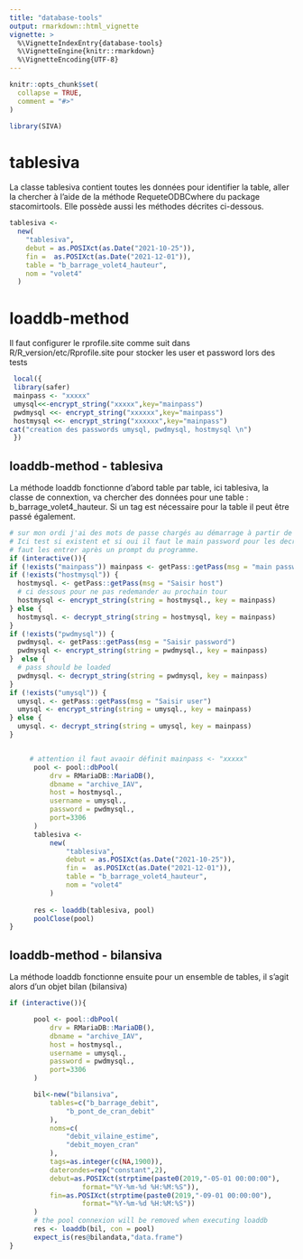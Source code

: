 ```yaml
---
title: "database-tools"
output: rmarkdown::html_vignette
vignette: >
  %\VignetteIndexEntry{database-tools}
  %\VignetteEngine{knitr::rmarkdown}
  %\VignetteEncoding{UTF-8}
---
```


```r
knitr::opts_chunk$set(
  collapse = TRUE,
  comment = "#>"
)
```

```r
library(SIVA)
```

<!-- WARNING - This vignette is generated by {fusen} from /dev/flat_databasetools.Rmd: do not edit by hand -->

<!-- TODO generate examples dev -->



# tablesiva

La classe tablesiva contient toutes les données pour identifier la table, 
aller la chercher à l'aide de la méthode RequeteODBCwhere du package
stacomirtools.  Elle possède aussi les méthodes décrites ci-dessous.


```r
tablesiva <-
  new(
    "tablesiva",
    debut = as.POSIXct(as.Date("2021-10-25")),
    fin =  as.POSIXct(as.Date("2021-12-01")),
    table = "b_barrage_volet4_hauteur",
    nom = "volet4"
  )

```

# loaddb-method

Il faut configurer le rprofile.site comme suit dans R/R_version/etc/Rprofile.site
pour stocker les user et password lors des tests


```r
 local({
 library(safer)
 mainpass <- "xxxxx"
 umysql<<-encrypt_string("xxxxx",key="mainpass")
 pwdmysql <<- encrypt_string("xxxxxx",key="mainpass")
 hostmysql <<- encrypt_string("xxxxxx",key="mainpass")
cat("creation des passwords umysql, pwdmysql, hostmysql \n")
 })
```

## loaddb-method - tablesiva

La méthode loaddb fonctionne d'abord table par table, ici tablesiva, la classe de connextion, 
va chercher des données pour une table : b_barrage_volet4_hauteur.
Si un tag est nécessaire pour la table il peut être passé également.

```r
# sur mon ordi j'ai des mots de passe chargés au démarrage à partir de Rprofile.site
# Ici test si existent et si oui il faut le main password pour les decrypter, sinon il
# faut les entrer après un prompt du programme. 
if (interactive()){
if (!exists("mainpass")) mainpass <- getPass::getPass(msg = "main password")
if (!exists("hostmysql")) {
  hostmysql. <- getPass::getPass(msg = "Saisir host")
  # ci dessous pour ne pas redemander au prochain tour
  hostmysql <- encrypt_string(string = hostmysql., key = mainpass)
} else {
  hostmysql. <- decrypt_string(string = hostmysql, key = mainpass)
}
if (!exists("pwdmysql")) {
  pwdmysql. <- getPass::getPass(msg = "Saisir password")
  pwdmysql <- encrypt_string(string = pwdmysql., key = mainpass)
}  else {
  # pass should be loaded
  pwdmysql. <- decrypt_string(string = pwdmysql, key = mainpass)
}
if (!exists("umysql")) {
  umysql. <- getPass::getPass(msg = "Saisir user")
  umysql <- encrypt_string(string = umysql., key = mainpass)
} else {
  umysql. <- decrypt_string(string = umysql, key = mainpass)
}


     # attention il faut avaoir définit mainpass <- "xxxxx"
      pool <- pool::dbPool(
          drv = RMariaDB::MariaDB(),
          dbname = "archive_IAV",
          host = hostmysql.,
          username = umysql.,
          password = pwdmysql.,
          port=3306
      )
      tablesiva <-
          new(
              "tablesiva",
              debut = as.POSIXct(as.Date("2021-10-25")),
              fin =  as.POSIXct(as.Date("2021-12-01")),
              table = "b_barrage_volet4_hauteur",
              nom = "volet4"
          )  
 
      res <- loaddb(tablesiva, pool)
      poolClose(pool)
}
```
## loaddb-method - bilansiva

La méthode loaddb fonctionne ensuite pour un ensemble de tables, il s'agit alors d'un objet bilan (bilansiva)


```r

if (interactive()){

      pool <- pool::dbPool(
          drv = RMariaDB::MariaDB(),
          dbname = "archive_IAV",
          host = hostmysql.,
          username = umysql.,
          password = pwdmysql.,
          port=3306
      )

      bil<-new("bilansiva",
          tables=c("b_barrage_debit", 
              "b_pont_de_cran_debit"
          ),
          noms=c(
              "debit_vilaine_estime",
              "debit_moyen_cran"          
          ),
          tags=as.integer(c(NA,1900)),
          daterondes=rep("constant",2),
          debut=as.POSIXct(strptime(paste0(2019,"-05-01 00:00:00"),
                  format="%Y-%m-%d %H:%M:%S")),
          fin=as.POSIXct(strptime(paste0(2019,"-09-01 00:00:00"),
                  format="%Y-%m-%d %H:%M:%S"))
      )
      # the pool connexion will be removed when executing loaddb 
      res <- loaddb(bil, con = pool)
      expect_is(res@bilandata,"data.frame")
}
```